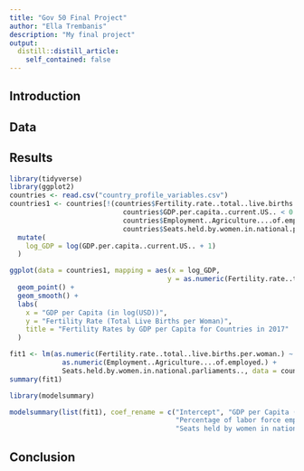 ```yaml
---
title: "Gov 50 Final Project"
author: "Ella Trembanis"
description: "My final project"
output:
  distill::distill_article:
    self_contained: false
---
```


## Introduction



## Data



## Results

```r
library(tidyverse)
library(ggplot2)
countries <- read.csv("country_profile_variables.csv")
countries1 <- countries[!(countries$Fertility.rate..total..live.births.per.woman. < 0 | 
                            countries$GDP.per.capita..current.US.. < 0 |
                            countries$Employment..Agriculture....of.employed. < 0 |
                            countries$Seats.held.by.women.in.national.parliaments.. < 0),] |>
  mutate(
    log_GDP = log(GDP.per.capita..current.US.. + 1)
  )
```

```r
ggplot(data = countries1, mapping = aes(x = log_GDP, 
                                       y = as.numeric(Fertility.rate..total..live.births.per.woman.))) +
  geom_point() +
  geom_smooth() +
  labs(
    x = "GDP per Capita (in log(USD))",
    y = "Fertility Rate (Total Live Births per Woman)",
    title = "Fertility Rates by GDP per Capita for Countries in 2017"
  )
```

```r
fit1 <- lm(as.numeric(Fertility.rate..total..live.births.per.woman.) ~ log_GDP + 
             as.numeric(Employment..Agriculture....of.employed.) + 
             Seats.held.by.women.in.national.parliaments.., data = countries1)
summary(fit1)

library(modelsummary)

modelsummary(list(fit1), coef_rename = c("Intercept", "GDP per Capita (in log(USD))",
                                         "Percentage of labor force employed in agriculture",
                                         "Seats held by women in national parliaments"))
```

## Conclusion

